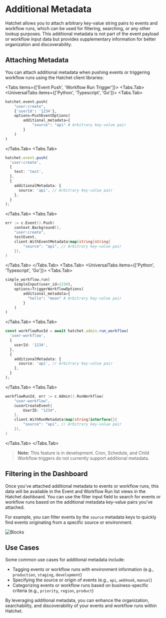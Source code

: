 
# Additional Metadata

Hatchet allows you to attach arbitrary key-value string pairs to events and workflow runs, which can be used for filtering, searching, or any other lookup purposes. This additional metadata is not part of the event payload or workflow input data but provides supplementary information for better organization and discoverability.

## Attaching Metadata

You can attach additional metadata when pushing events or triggering workflow runs using the Hatchet client libraries:

<Tabs items={['Event Push', 'Workflow Run Trigger']}>
  <Tabs.Tab>
<UniversalTabs items={['Python', 'Typescript', 'Go']}>
  <Tabs.Tab>
```python
hatchet.event.push(
    "user:create",
    {'userId': '1234'},
    options=PushEventOptions(
        additional_metadata={
            "source": "api" # Arbitrary key-value pair
        }
    )
)
```
  </Tabs.Tab>
  <Tabs.Tab>
```typescript
hatchet.event.push(
  'user:create',
  {
    test: 'test',
  },
  {
    additionalMetadata: {
      source: 'api', // Arbitrary key-value pair
    },
  }
);
```
  </Tabs.Tab>
  <Tabs.Tab>
```go
err := c.Event().Push(
    context.Background(),
    "user:create",
    testEvent,
    client.WithEventMetadata(map[string]string{
        "source": "api", // Arbitrary key-value pair
    }),
)
```
  </Tabs.Tab>
</UniversalTabs>
  </Tabs.Tab>
  <Tabs.Tab>
<UniversalTabs items={['Python', 'Typescript', 'Go']}>
  <Tabs.Tab>
```python
simple_workflow.run(
    SimpleInput(user_id=1234),
    options=TriggerWorkflowOptions(
        additional_metadata={
          "hello": "moon" # Arbitrary key-value pair
        }
    )
)
```
  </Tabs.Tab>
  <Tabs.Tab>
```typescript
const workflowRunId = await hatchet.admin.run_workflow(
  'user-workflow',
  {
    userId: '1234',
  },
  {
    additionalMetadata: {
      source: 'api', // Arbitrary key-value pair
    },
  }
);
```
  </Tabs.Tab>
  <Tabs.Tab>
```go
workflowRunId, err := c.Admin().RunWorkflow(
    "user-workflow",
    &userCreateEvent{
        UserID: "1234",
    },
    client.WithRunMetadata(map[string]interface{}{
        "source": "api", // Arbitrary key-value pair
    }),
)
```
  </Tabs.Tab>
</UniversalTabs>
  </Tabs.Tab>
</Tabs>

> **Note:** This feature is in development. Cron, Schedule, and Child Workflow triggers do not currently support additional metadata.

## Filtering in the Dashboard

Once you've attached additional metadata to events or workflow runs, this data will be available in the Event and Workflow Run list views in the Hatchet dashboard. You can use the filter input field to search for events or workflow runs based on the additional metadata key-value pairs you've attached.

For example, you can filter events by the `source` metadata keys to quickly find events originating from a specific source or environment.

![Blocks](/addl-meta.gif)

## Use Cases

Some common use cases for additional metadata include:

- Tagging events or workflow runs with environment information (e.g., `production`, `staging`, `development`)
- Specifying the source or origin of events (e.g., `api`, `webhook`, `manual`)
- Categorizing events or workflow runs based on business-specific criteria (e.g., `priority`, `region`, `product`)

By leveraging additional metadata, you can enhance the organization, searchability, and discoverability of your events and workflow runs within Hatchet.
